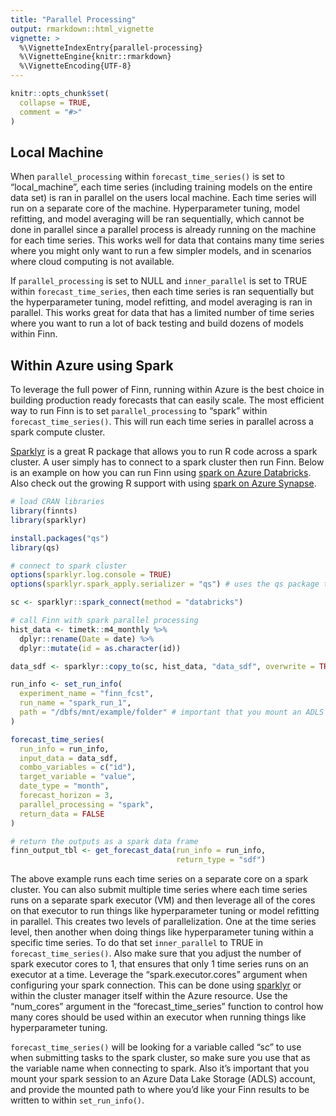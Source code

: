 ```yaml
---
title: "Parallel Processing"
output: rmarkdown::html_vignette
vignette: >
  %\VignetteIndexEntry{parallel-processing}
  %\VignetteEngine{knitr::rmarkdown}
  %\VignetteEncoding{UTF-8}
---
```


```r
knitr::opts_chunk$set(
  collapse = TRUE,
  comment = "#>"
)
```

## Local Machine

When `parallel_processing` within `forecast_time_series()` is set to "local_machine", each time series (including training models on the entire data set) is ran in parallel on the users local machine. Each time series will run on a separate core of the machine. Hyperparameter tuning, model refitting, and model averaging will be ran sequentially, which cannot be done in parallel since a parallel process is already running on the machine for each time series. This works well for data that contains many time series where you might only want to run a few simpler models, and in scenarios where cloud computing is not available.

If `parallel_processing` is set to NULL and `inner_parallel` is set to TRUE within `forecast_time_series`, then each time series is ran sequentially but the hyperparameter tuning, model refitting, and model averaging is ran in parallel. This works great for data that has a limited number of time series where you want to run a lot of back testing and build dozens of models within Finn.

## Within Azure using Spark

To leverage the full power of Finn, running within Azure is the best choice in building production ready forecasts that can easily scale. The most efficient way to run Finn is to set `parallel_processing` to "spark" within `forecast_time_series()`. This will run each time series in parallel across a spark compute cluster.

[Sparklyr](https://spark.rstudio.com/) is a great R package that allows you to run R code across a spark cluster. A user simply has to connect to a spark cluster then run Finn. Below is an example on how you can run Finn using [spark on Azure Databricks](https://docs.microsoft.com/en-us/azure/databricks/spark/latest/sparkr/sparklyr). Also check out the growing R support with using [spark on Azure Synapse](https://learn.microsoft.com/en-us/azure/synapse-analytics/spark/apache-spark-r-language).


```r
# load CRAN libraries
library(finnts)
library(sparklyr)

install.packages("qs")
library(qs)

# connect to spark cluster
options(sparklyr.log.console = TRUE)
options(sparklyr.spark_apply.serializer = "qs") # uses the qs package to improve data serialization before sending to spark cluster

sc <- sparklyr::spark_connect(method = "databricks")

# call Finn with spark parallel processing
hist_data <- timetk::m4_monthly %>%
  dplyr::rename(Date = date) %>%
  dplyr::mutate(id = as.character(id))

data_sdf <- sparklyr::copy_to(sc, hist_data, "data_sdf", overwrite = TRUE)

run_info <- set_run_info(
  experiment_name = "finn_fcst", 
  run_name = "spark_run_1", 
  path = "/dbfs/mnt/example/folder" # important that you mount an ADLS path
)

forecast_time_series(
  run_info = run_info,
  input_data = data_sdf,
  combo_variables = c("id"),
  target_variable = "value",
  date_type = "month",
  forecast_horizon = 3, 
  parallel_processing = "spark", 
  return_data = FALSE
)

# return the outputs as a spark data frame
finn_output_tbl <- get_forecast_data(run_info = run_info, 
                                     return_type = "sdf")
```

The above example runs each time series on a separate core on a spark cluster. You can also submit multiple time series where each time series runs on a separate spark executor (VM) and then leverage all of the cores on that executor to run things like hyperparameter tuning or model refitting in parallel. This creates two levels of parallelization. One at the time series level, then another when doing things like hyperparameter tuning within a specific time series. To do that set `inner_parallel` to TRUE in `forecast_time_series()`. Also make sure that you adjust the number of spark executor cores to 1, that ensures that only 1 time series runs on an executor at a time. Leverage the "spark.executor.cores" argument when configuring your spark connection. This can be done using [sparklyr](https://spark.rstudio.com/guides/connections#:~:text=In%20sparklyr%2C%20Spark%20properties%20can%20be%20set%20by,customized%20as%20shown%20in%20the%20example%20code%20below.) or within the cluster manager itself within the Azure resource. Use the "num_cores" argument in the "forecast_time_series" function to control how many cores should be used within an executor when running things like hyperparameter tuning.

`forecast_time_series()` will be looking for a variable called "sc" to use when submitting tasks to the spark cluster, so make sure you use that as the variable name when connecting to spark. Also it's important that you mount your spark session to an Azure Data Lake Storage (ADLS) account, and provide the mounted path to where you'd like your Finn results to be written to within `set_run_info()`.